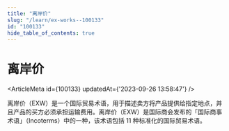 ```yaml
---
title: "离岸价"
slug: "/learn/ex-works--100133"
id: "100133"
hide_table_of_contents: true
---
```



# 离岸价

<ArticleMeta id={100133} updatedAt={'2023-09-26 13:58:47'} />
<div className='border-solid border-b border-t-0 my-4 border-[var(--ifm-color-gray-300)]' />

离岸价（EXW）是一个国际贸易术语，用于描述卖方将产品提供给指定地点，并且产品的买方必须承担运输费用。离岸价（EXW）是国际商会发布的「国际商事术语」（Incoterms）中的一种，该术语包括 11 种标准化的国际贸易术语。
